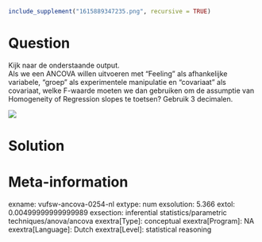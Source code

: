 ```r
include_supplement("1615889347235.png", recursive = TRUE)
```

Question
========
Kijk naar de onderstaande output.  
Als we een ANCOVA willen uitvoeren met "Feeling" als afhankelijke
variabele, "groep" als experimentele manipulatie en "covariaat" als
covariaat, welke F-waarde moeten we dan gebruiken om de assumptie van
Homogeneity of Regression slopes te toetsen? Gebruik 3 decimalen.  
  
![](1615889347235.png)


Solution
========











Meta-information
================
exname: vufsw-ancova-0254-nl
extype: num
exsolution: 5.366
extol: 0.00499999999999989
exsection: inferential statistics/parametric techniques/anova/ancova
exextra[Type]: conceptual
exextra[Program]: NA
exextra[Language]: Dutch
exextra[Level]: statistical reasoning

